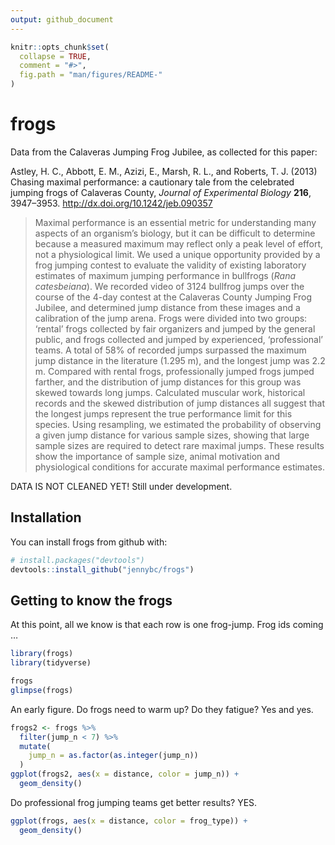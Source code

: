 ```yaml
---
output: github_document
---
```


<!-- README.md is generated from README.Rmd. Please edit that file -->

```r
knitr::opts_chunk$set(
  collapse = TRUE,
  comment = "#>",
  fig.path = "man/figures/README-"
)
```

# frogs

Data from the Calaveras Jumping Frog Jubilee, as collected for this paper:

Astley, H. C., Abbott, E. M., Azizi, E., Marsh, R. L., and Roberts, T. J.
(2013) Chasing maximal performance: a cautionary tale from the celebrated
jumping frogs of Calaveras County, *Journal of Experimental Biology* **216**,
3947--3953. <http://dx.doi.org/10.1242/jeb.090357>

> Maximal performance is an essential metric for understanding many aspects of an organism’s biology, but it can be difficult to determine because a measured maximum may reflect only a peak level of effort, not a physiological limit. We used a unique opportunity provided by a frog jumping contest to evaluate the validity of existing laboratory estimates of maximum jumping performance in bullfrogs (*Rana catesbeiana*). We recorded video of 3124 bullfrog jumps over the course of the 4-day contest at the Calaveras County Jumping Frog Jubilee, and determined jump distance from these images and a calibration of the jump arena. Frogs were divided into two groups: ‘rental’ frogs collected by fair organizers and jumped by the general public, and frogs collected and jumped by experienced, ‘professional’ teams. A total of 58% of recorded jumps surpassed the maximum jump distance in the literature (1.295 m), and the longest jump was 2.2 m. Compared with rental frogs, professionally jumped frogs jumped farther, and the distribution of jump distances for this group was skewed towards long jumps. Calculated muscular work, historical records and the skewed distribution of jump distances all suggest that the longest jumps represent the true performance limit for this species. Using resampling, we estimated the probability of observing a given jump distance for various sample sizes, showing that large sample sizes are required to detect rare maximal jumps. These results show the importance of sample size, animal motivation and physiological conditions for accurate maximal performance estimates.

DATA IS NOT CLEANED YET! Still under development.

## Installation

You can install frogs from github with:

```r
# install.packages("devtools")
devtools::install_github("jennybc/frogs")
```

## Getting to know the frogs

At this point, all we know is that each row is one frog-jump. Frog ids coming ...

```r
library(frogs)
library(tidyverse)

frogs
glimpse(frogs)
```

An early figure. Do frogs need to warm up? Do they fatigue? Yes and yes.

```r
frogs2 <- frogs %>% 
  filter(jump_n < 7) %>% 
  mutate(
    jump_n = as.factor(as.integer(jump_n))
  )
ggplot(frogs2, aes(x = distance, color = jump_n)) +
  geom_density()
```

Do professional frog jumping teams get better results? YES.

```r
ggplot(frogs, aes(x = distance, color = frog_type)) +
  geom_density()
```

